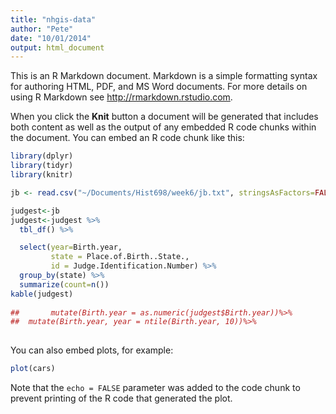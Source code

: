 ```yaml
---
title: "nhgis-data"
author: "Pete"
date: "10/01/2014"
output: html_document
---
```


This is an R Markdown document. Markdown is a simple formatting syntax for authoring HTML, PDF, and MS Word documents. For more details on using R Markdown see <http://rmarkdown.rstudio.com>.

When you click the **Knit** button a document will be generated that includes both content as well as the output of any embedded R code chunks within the document. You can embed an R code chunk like this:

```r
library(dplyr)
library(tidyr)
library(knitr)

jb <- read.csv("~/Documents/Hist698/week6/jb.txt", stringsAsFactors=FALSE)

judgest<-jb 
judgest<-judgest %>% 
  tbl_df() %>%

  select(year=Birth.year,
         state = Place.of.Birth..State.,
         id = Judge.Identification.Number) %>%
  group_by(state) %>%
  summarize(count=n())
kable(judgest)
  
##       mutate(Birth.year = as.numeric(judgest$Birth.year))%>%
##  mutate(Birth.year, year = ntile(Birth.year, 10))%>%              
                                        
```

You can also embed plots, for example:

```r
plot(cars)
```

Note that the `echo = FALSE` parameter was added to the code chunk to prevent printing of the R code that generated the plot.
